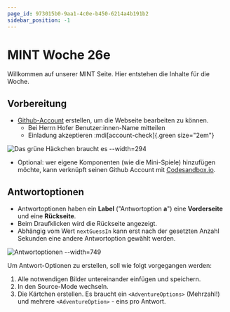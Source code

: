 ```yaml
---
page_id: 973015b0-9aa1-4c0e-b450-6214a4b191b2
sidebar_position: -1
---
```


# MINT Woche 26e

Willkommen auf unserer MINT Seite. Hier entstehen die Inhalte für die Woche.

## Vorbereitung

- [Github-Account](https://github.com/) erstellen, um die Webseite bearbeiten zu können.
  - Bei Herrn Hofer Benutzer\:innen-Name mitteilen
  - Einladung akzeptieren :mdi[account-check]{.green size="2em"}

![Das grüne Häckchen braucht es --width=294](./images/account-ok.jpg)

- Optional: wer eigene Komponenten (wie die Mini-Spiele) hinzufügen möchte, kann verknüpft seinen Github Account mit [Codesandbox.io](https://codesandbox.io/).

## Antwortoptionen

- Antwortoptionen haben ein __Label__ ("Antwortoption **a**") eine __Vorderseite__ und eine __Rückseite__.
- Beim Draufklicken wird die Rückseite angezeigt.
- Abhängig vom Wert `nextGuessIn` kann erst nach der gesetzten Anzahl Sekunden eine andere Antwortoption gewählt werden.

![Antwortoptionen --width=749](./images/adventure-options.jpg)

Um Antwort-Optionen zu erstellen, soll wie folgt vorgegangen werden:

1. Alle notwendigen Bilder untereinander einfügen und speichern.
2. In den Source-Mode wechseln.
3. Die Kärtchen erstellen. Es braucht ein `<AdventureOptions>` (Mehrzahl!) und mehrere `<AdventureOption>` - eins pro Antwort.
